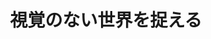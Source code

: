 ﻿---
title: "視覚のない世界を捉える"
category: "リベラルアーツ研究教育院"
vol: 88
interviewee: "伊藤 亜紗"
url: "http://asaito.com/"
tags: ["情報","視覚","障害","文字"]
pdf: "88-1-ito.pdf"
career: ""
pdfurl: "88-1-ito/88-1-ito.pdf"
preface: "障害者というと、文字通り障害を抱えている人というような、負のイメージがどうしても離れない人が多い。そんな中、伊藤先生は障害者に対して新しいアプローチを試みている。障害者のものの見方を観察して、新しい情報を得ようというのだ。先生が研究を始めたきっかけから、現在どのようにして斬新な研究を進めているか、追っていく。"
---
